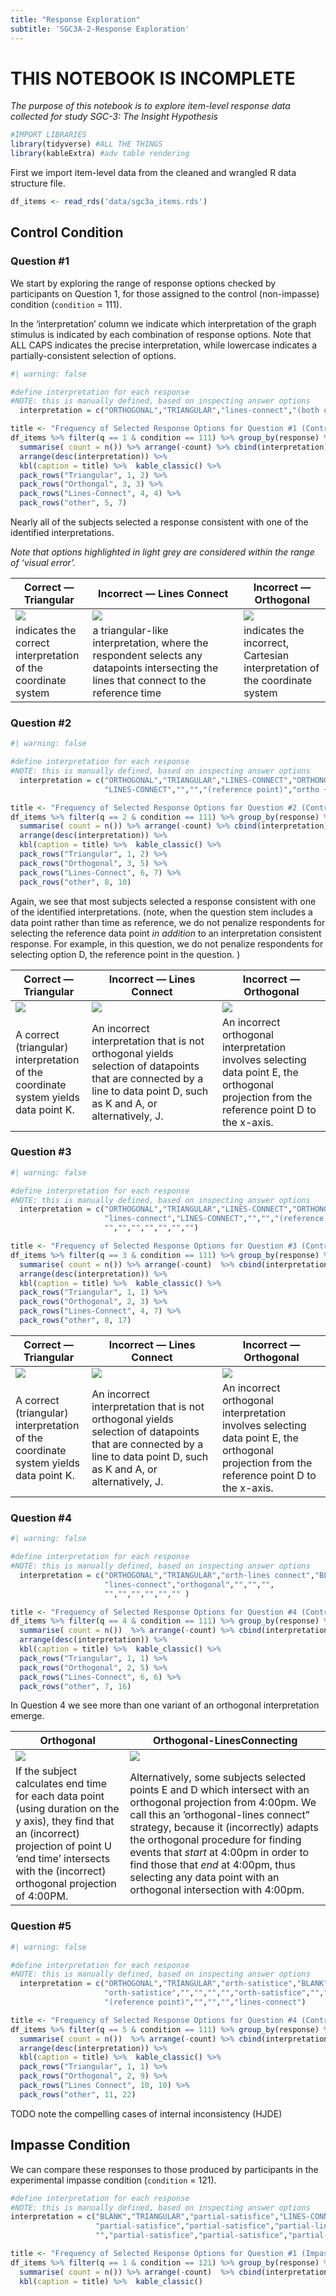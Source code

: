 ```yaml
---
title: "Response Exploration"
subtitle: 'SGC3A-2-Response Exploration'
---
```


# THIS NOTEBOOK IS INCOMPLETE

*The purpose of this notebook is to explore item-level response data collected for study SGC-3: The Insight Hypothesis*

```r

#IMPORT LIBRARIES 
library(tidyverse) #ALL THE THINGS 
library(kableExtra) #adv table rendering

```

First we import item-level data from the cleaned and wrangled R data structure file.

```r
df_items <- read_rds('data/sgc3a_items.rds')
```

## Control Condition

### Question #1

We start by exploring the range of response options checked by participants on Question 1, for those assigned to the control (non-impasse) condition (`condition` = 111).

In the 'interpretation' column we indicate which interpretation of the graph stimulus is indicated by each combination of response options. Note that ALL CAPS indicates the precise interpretation, while lowercase indicates a partially-consistent selection of options.

```r
#| warning: false

#define interpretation for each response
#NOTE: this is manually defined, based on inspecting answer options
  interpretation = c("ORTHOGONAL","TRIANGULAR","lines-connect","(both ortho & tri)","?","?","triangular")

title <- "Frequency of Selected Response Options for Question #1 (Control Condition)"
df_items %>% filter(q == 1 & condition == 111) %>% group_by(response) %>% 
  summarise( count = n()) %>% arrange(-count) %>% cbind(interpretation) %>% 
  arrange(desc(interpretation)) %>% 
  kbl(caption = title) %>%  kable_classic() %>% 
  pack_rows("Triangular", 1, 2) %>% 
  pack_rows("Orthongal", 3, 3) %>% 
  pack_rows("Lines-Connect", 4, 4) %>% 
  pack_rows("other", 5, 7) 

```

Nearly all of the subjects selected a response consistent with one of the identified interpretations.

*Note that options highlighted in light grey are considered within the range of 'visual error'.*

| Correct --- Triangular                                        | Incorrect --- Lines Connect                                                                                                             | Incorrect --- Orthogonal                                                   |
|------------------|-----------------------------------|--------------------|
| ![](keys/control/interpretations/Q1_111_TRI.png)              | ![](keys/control/interpretations/Q1_111_TVERSKY.png)                                                                                    | ![](keys/control/interpretations/Q1_111_ORTH.png)                          |
| indicates the correct interpretation of the coordinate system | a triangular-like interpretation, where the respondent selects any datapoints intersecting the lines that connect to the reference time | indicates the incorrect, Cartesian interpretation of the coordinate system |

### Question #2

```r
#| warning: false

#define interpretation for each response
#NOTE: this is manually defined, based on inspecting answer options
  interpretation = c("ORTHOGONAL","TRIANGULAR","LINES-CONNECT","ORTHONGAL",
                     "LINES-CONNECT","","","(reference point)","ortho + satisfice","TRIANGULAR")

title <- "Frequency of Selected Response Options for Question #2 (Control Condition)"
df_items %>% filter(q == 2 & condition == 111) %>% group_by(response) %>% 
  summarise( count = n()) %>% arrange(-count) %>% cbind(interpretation) %>% 
  arrange(desc(interpretation)) %>% 
  kbl(caption = title) %>%  kable_classic() %>% 
  pack_rows("Triangular", 1, 2) %>% 
  pack_rows("Orthogonal", 3, 5) %>% 
  pack_rows("Lines-Connect", 6, 7) %>% 
  pack_rows("other", 8, 10) 

```

Again, we see that most subjects selected a response consistent with one of the identified interpretations. (note, when the question stem includes a data point rather than time as reference, we do not penalize respondents for selecting the reference data point *in addition* to an interpretation consistent response. For example, in this question, we do not penalize respondents for selecting option D, the reference point in the question. )

| Correct --- Triangular                                                              | Incorrect --- Lines Connect                                                                                                                                           | Incorrect --- Orthogonal                                                                                                                    |
|------------------|------------------------------|-------------------------|
| ![](keys/control/interpretations/Q2_111_TRI.png)                                    | ![](keys/control/interpretations/Q2_111_TVERSKY.png)                                                                                                                  | ![](keys/control/interpretations/Q2_111_ORTH.png)                                                                                           |
| A correct (triangular) interpretation of the coordinate system yields data point K. | An incorrect interpretation that is not orthogonal yields selection of datapoints that are connected by a line to data point D, such as K and A, or alternatively, J. | An incorrect orthogonal interpretation involves selecting data point E, the orthogonal projection from the reference point D to the x-axis. |

### Question #3

```r
#| warning: false

#define interpretation for each response
#NOTE: this is manually defined, based on inspecting answer options
  interpretation = c("ORTHOGONAL","TRIANGULAR","LINES-CONNECT","ORTHONGAL","LINES-CONNECT",
                     "lines-connect","LINES-CONNECT","","","(reference point)",
                     "","","","","","","")

title <- "Frequency of Selected Response Options for Question #3 (Control Condition)"
df_items %>% filter(q == 3 & condition == 111) %>% group_by(response) %>% 
  summarise( count = n()) %>% arrange(-count)  %>% cbind(interpretation) %>% 
  arrange(desc(interpretation)) %>% 
  kbl(caption = title) %>%  kable_classic() %>% 
  pack_rows("Triangular", 1, 1) %>% 
  pack_rows("Orthogonal", 2, 3) %>% 
  pack_rows("Lines-Connect", 4, 7) %>% 
  pack_rows("other", 8, 17) 

```

| Correct --- Triangular                                                              | Incorrect --- Lines Connect                                                                                                                                           | Incorrect --- Orthogonal                                                                                                                    |
|------------------|------------------------------|-------------------------|
| ![](keys/control/interpretations/Q3_111_TRI.png)                                    | ![](keys/control/interpretations/Q3_111_TVERSKY.png)                                                                                                                  | ![](keys/control/interpretations/Q3_111_ORTH.png)                                                                                           |
| A correct (triangular) interpretation of the coordinate system yields data point K. | An incorrect interpretation that is not orthogonal yields selection of datapoints that are connected by a line to data point D, such as K and A, or alternatively, J. | An incorrect orthogonal interpretation involves selecting data point E, the orthogonal projection from the reference point D to the x-axis. |

### Question #4

```r
#| warning: false

#define interpretation for each response
#NOTE: this is manually defined, based on inspecting answer options
  interpretation = c("ORTHOGONAL","TRIANGULAR","orth-lines connect","BLANK","orth-lines connect",
                     "lines-connect","orthogonal","","","",
                     "","","","","","" )

title <- "Frequency of Selected Response Options for Question #4 (Control Condition)"
df_items %>% filter(q == 4 & condition == 111) %>% group_by(response) %>% 
  summarise( count = n())  %>% arrange(-count) %>% cbind(interpretation) %>% 
  arrange(desc(interpretation)) %>% 
  kbl(caption = title) %>%  kable_classic() %>% 
  pack_rows("Triangular", 1, 1) %>% 
  pack_rows("Orthogonal", 2, 5) %>% 
  pack_rows("Lines-Connect", 6, 6) %>% 
  pack_rows("other", 7, 16) 


```

In Question 4 we see more than one variant of an orthogonal interpretation emerge.

| Orthogonal                                                                                                                                                                                                             | Orthogonal-LinesConnecting                                                                                                                                                                                                                                                                                                                                                                      |
|--------------------------|----------------------------------------------|
| ![](keys/control/interpretations/Q4_111_ORTH.png)                                                                                                                                                                      | ![](keys/control/interpretations/Q4_111_ORTH-LC.png)                                                                                                                                                                                                                                                                                                                                            |
| If the subject calculates end time for each data point (using duration on the y axis), they find that an (incorrect) projection of point U 'end time' intersects with the (incorrect) orthogonal projection of 4:00PM. | Alternatively, some subjects selected points E and D which intersect with an orthogonal projection from 4:00pm. We call this an 'orthogonal-lines connect" strategy, because it (incorrectly) adapts the orthogonal procedure for finding events that *start* at 4:00pm in order to find those that *end* at 4:00pm, thus selecting any data point with an orthogonal intersection with 4:00pm. |

### Question #5

```r
#| warning: false

#define interpretation for each response
#NOTE: this is manually defined, based on inspecting answer options
  interpretation = c("ORTHOGONAL","TRIANGULAR","orth-satistice","BLANK","orth-satisfice",
                     "orth-satistice","","","","","orth-satisfice","","orth-satisfice","","orth-satisfice","","orth-satisfice",
                     "(reference point)","","","","lines-connect")

title <- "Frequency of Selected Response Options for Question #4 (Control Condition)"
df_items %>% filter(q == 5 & condition == 111) %>% group_by(response) %>% 
  summarise( count = n())  %>% arrange(-count) %>% cbind(interpretation) %>% 
  arrange(desc(interpretation)) %>% 
  kbl(caption = title) %>%  kable_classic() %>% 
  pack_rows("Triangular", 1, 1) %>% 
  pack_rows("Orthogonal", 2, 9) %>% 
  pack_rows("Lines Connect", 10, 10) %>% 
  pack_rows("other", 11, 22) 


```

TODO note the compelling cases of internal inconsistency (HJDE)

## Impasse Condition

We can compare these responses to those produced by participants in the experimental impasse condition (`condition` = 121).

```r

#define interpretation for each response
#NOTE: this is manually defined, based on inspecting answer options
interpretation = c("BLANK","TRIANGULAR","partial-satisfice","LINES-CONNECT",
                   "partial-satisfice","partial-satisfice","partial-lines-connect",
                   "","partial-satisfice","partial-satisfice","partial-satisfice","partial-satisfice","")

title <- "Frequency of Selected Response Options for Question #1 (Impasse Condition)"
df_items %>% filter(q == 1 & condition == 121) %>% group_by(response) %>% 
  summarise( count = n()) %>% arrange(-count)  %>% cbind(interpretation) %>% 
  kbl(caption = title) %>%  kable_classic() 

```
